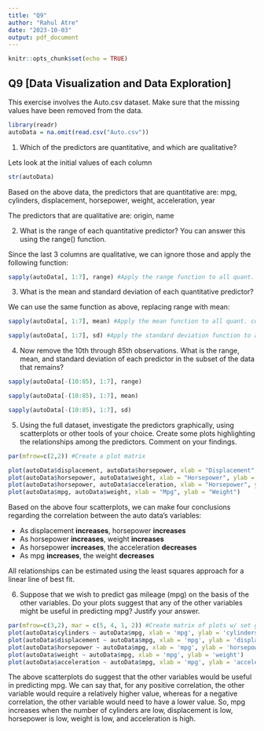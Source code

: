 ```yaml
---
title: "Q9"
author: "Rahul Atre"
date: "2023-10-03"
output: pdf_document
---
```


```r
knitr::opts_chunk$set(echo = TRUE)
```

## Q9 [Data Visualization and Data Exploration]

This exercise involves the Auto.csv dataset. Make sure that the missing values have been removed from the data.

```R
library(readr)
autoData = na.omit(read.csv("Auto.csv"))
```


1. Which of the predictors are quantitative, and which are qualitative?

Lets look at the initial values of each column

```R
str(autoData)
```

Based on the above data, the predictors that are quantitative are: mpg, cylinders, displacement, horsepower, weight, acceleration, year 

The predictors that are qualitative are: origin, name

2. What is the range of each quantitative predictor? You can answer this using the range() function.

Since the last 3 columns are qualitative, we can ignore those and apply the following function: 

```R
sapply(autoData[, 1:7], range) #Apply the range function to all quant. columns 
```

3. What is the mean and standard deviation of each quantitative predictor?

We can use the same function as above, replacing range with mean: 

```R
sapply(autoData[, 1:7], mean) #Apply the mean function to all quant. columns
```
```R
sapply(autoData[, 1:7], sd) #Apply the standard deviation function to all quant. columns
```
4. Now remove the 10th through 85th observations. What is the range, mean, and standard deviation of each predictor in the subset of the data that remains?

```R
sapply(autoData[-(10:85), 1:7], range)
```
```R
sapply(autoData[-(10:85), 1:7], mean)
```

```R
sapply(autoData[-(10:85), 1:7], sd)
```

5. Using the full dataset, investigate the predictors graphically, using scatterplots or other tools of your choice. Create some plots highlighting the relationships among the predictors. Comment on your findings.

```R
par(mfrow=c(2,2)) #Create a plot matrix

plot(autoData$displacement, autoData$horsepower, xlab = "Displacement", ylab = "Horsepower")
plot(autoData$horsepower, autoData$weight, xlab = "Horsepower", ylab = "Weight")
plot(autoData$horsepower, autoData$acceleration, xlab = "Horsepower", ylab = "Acceleration")
plot(autoData$mpg, autoData$weight, xlab = "Mpg", ylab = "Weight")
```
Based on the above four scatterplots, we can make four conclusions regarding the correlation between the auto data's variables:

- As displacement **increases**, horsepower **increases**
- As horsepower **increases**, weight **increases**
- As horsepower **increases**, the acceleration **decreases** 
- As mpg **increases**, the weight **decreases**

All relationships can be estimated using the least squares approach for a linear line of best fit.

6. Suppose that we wish to predict gas mileage (mpg) on the basis of the other variables. Do your plots suggest that any of the other variables might be useful in predicting mpg? Justify your answer.


```R
par(mfrow=c(3,2), mar = c(5, 4, 1, 2)) #Create matrix of plots w/ set graphical parameters
plot(autoData$cylinders ~ autoData$mpg, xlab = 'mpg', ylab = 'cylinders')
plot(autoData$displacement ~ autoData$mpg, xlab = 'mpg', ylab = 'displacement')
plot(autoData$horsepower ~ autoData$mpg, xlab = 'mpg', ylab = 'horsepower')
plot(autoData$weight ~ autoData$mpg, xlab = 'mpg', ylab = 'weight')
plot(autoData$acceleration ~ autoData$mpg, xlab = 'mpg', ylab = 'acceleration')
```
The above scatterplots do suggest that the other variables would be useful in predicting mpg. We can say that, for any positive correlation, the other variable would require a relatively higher value, whereas for a negative correlation, the other variable would need to have a lower value. So, mpg increases when the number of cylinders are low, displacement is low, horsepower is low, weight is low, and acceleration is high. 

